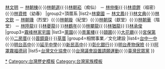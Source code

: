 {{Navbox
|name=霧峰林家
|title=[[霧峰林家]]
|image=
|above=
|group1=下厝系
|list1=[[林定邦]] － [[林文察]]{{·}}[[林文明]] － [[林朝棟]]{{·}}[[林朝選]]{{·}}[[林朝崧]]（痴仙） － [[林仲衡]]{{·}}[[林資鏗]]（祖密）{{·}}[[林幼春|林資修]]（幼春）
|group2=頂厝系
|list2=[[林奠國]] － [[林文鳳]]{{·}}[[林文典]]{{·}}[[林文欽]] － [[林烈堂|林朝璣]]（烈堂）{{·}}[[林朝璇]]（紀堂）{{·}}[[林獻堂|林朝琛]]（獻堂）{{·}}[[林階堂|林朝華]]（階堂） － [[林陸龍]]{{·}}[[林夔龍]]{{·}}[[林鶴年 (霧峰林家)|林鶴年]]{{·}}[[林攀龍]]{{·}}[[林猶龍]]{{·}}[[林承俊]]
|group3=[[霧峰林家宅園]]
|list3=[[萊園]]{{·}}[[景薰樓]]{{·}}[[頤圃]]{{·}}[[大花廳]]{{·}}[[宮保第]]{{·}}[[二房厝]]{{·}}[[蓉鏡齋]]{{·}}[[草厝]]
|group4=相關事業／文化建設
|list4=[[國立臺中第一高級中學|台中一中]]{{·}}[[臺中市私立明台高級中學|明台高中]]{{·}}[[臺北市私立延平高級中學|延平中學]]{{·}}[[臺中市私立新民高級中學|新民高中]]{{·}}[[彰化銀行]]{{·}}[[明台產物保險]] {{·}}[[阿罩霧福德祠]]
|list5=[[台灣文化協會]]{{·}}[[台灣議會設置請願運動]]{{·}}[[臺灣民眾黨 (1927年)|臺灣民眾黨]]
}}<noinclude>
[[Category:社會與社會科學模板|{{PAGENAME}}]]
[[Category:霧峰林家|*]]
[[Category:台灣歷史模板]]
[[Category:台灣家族模板]]
</noinclude>